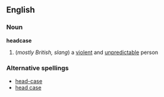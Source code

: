 ==English==
===Noun===
'''headcase'''
#(''mostly British, slang'') a [[violent]] and [[unpredictable]] person
===Alternative spellings===
*[[head-case]]
*[[head case]]